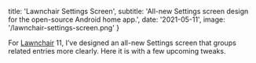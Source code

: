 
  title: 'Lawnchair Settings Screen',
  subtitle:
    'All-new Settings screen design for the open-source Android home app.',
  date: '2021-05-11',
  image: '/lawnchair-settings-screen.png'
}


<MarkdownContainer>
  <PostImage src='/lawnchair-settings-screen.png' cover />
</MarkdownContainer>

<MarkdownContainer narrow>

For [Lawnchair](https://github.com/LawnchairLauncher/lawnchair) 11, I’ve designed an all-new Settings screen that groups related entries more clearly. Here it is with a few upcoming tweaks.

</MarkdownContainer>
